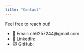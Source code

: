---
title: "Contact"
---

Feel free to reach out!

- 📧 Email: ch6257244@gmail.com  
- 💼 LinkedIn:   
- 🐱 GitHub: 
